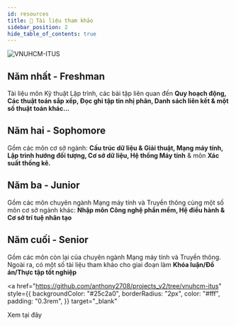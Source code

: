 ```yaml
---
id: resources
title: 📄 Tài liệu tham khảo
sidebar_position: 2
hide_table_of_contents: true
---
```


![VNUHCM-ITUS](/img/favicon/logo_khtn_remake_1.svg)

## Năm nhất - Freshman

Tài liệu môn Kỹ thuật Lập trình, các bài tập liên quan đến **Quy hoạch động, Các thuật toán sắp xếp, Đọc ghi tập tin nhị phân, Danh sách liên kết &amp; một số thuật toán khác...**

## Năm hai - Sophomore

Gồm các môn cơ sở ngành: **Cấu trúc dữ liệu &amp; Giải thuật, Mạng máy tính, Lập trình hướng đối tượng, Cơ sở dữ liệu, Hệ thống Máy tính** &amp; môn <b>Xác suất thống kê.</b>

## Năm ba - Junior

Gồm các môn chuyên ngành Mạng máy tính và Truyền thông cùng một số môn cơ sở ngành khác: **Nhập môn Công nghệ phần mềm, Hệ điều hành &amp; Cơ sở trí tuệ nhân tạo**

## Năm cuối - Senior

Gồm các môn còn lại của chuyên ngành Mạng máy tính và Truyền thông. Ngoài ra, có một số tài liệu tham khảo cho giai đoạn làm **Khóa luận/Đồ án/Thực tập tốt nghiệp**

<a
  href="https://github.com/anthony2708/projects_v2/tree/vnuhcm-itus"
  style={{
    backgroundColor: "#25c2a0",
    borderRadius: "2px",
    color: "#fff",
    padding: "0.3rem",
  }}
  target="_blank"
>
  Xem tại đây
</a>
